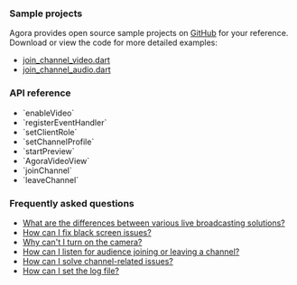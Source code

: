 <PlatformWrapper platform = "flutter">

### Sample projects

Agora provides open source sample projects on [GitHub](https://github.com/AgoraIO-Extensions/Agora-Flutter-SDK/tree/main/example/lib/examples) for your reference. Download or view the code for more detailed examples:

- [join_channel_video.dart](https://github.com/AgoraIO-Extensions/Agora-Flutter-SDK/tree/main/example/lib/examples/basic/join_channel_video)
- [join_channel_audio.dart](https://github.com/AgoraIO-Extensions/Agora-Flutter-SDK/tree/main/example/lib/examples/basic/join_channel_audio)

### API reference

- <Link to="{{Global.API_REF_FLUTTER_ROOT}}/class_irtcengine.html#api_irtcengine_enablevideo">`enableVideo`</Link>

- <Link to="{{Global.API_REF_FLUTTER_ROOT}}/class_irtcengine.html#api_irtcengine_addhandler">`registerEventHandler`</Link>

- <Link to="{{Global.API_REF_FLUTTER_ROOT}}/class_irtcengine.html#api_irtcengine_setclientrole2">`setClientRole`</Link>

- <Link to="{{Global.API_REF_FLUTTER_ROOT}}/class_irtcengine.html#api_irtcengine_setchannelprofile">`setChannelProfile`</Link>

- <Link to="{{Global.API_REF_FLUTTER_ROOT}}/class_irtcengine.html#api_irtcengine_startpreview2">`startPreview`</Link>

- <Link to="{{Global.API_REF_FLUTTER_ROOT}}/class_agoravideoview.html">`AgoraVideoView`</Link>

- <Link to="{{Global.API_REF_FLUTTER_ROOT}}/class_irtcengine.html#api_irtcengine_joinchannel2">`joinChannel`</Link>

- <Link to="{{Global.API_REF_FLUTTER_ROOT}}/class_irtcengine.html#api_irtcengine_leavechannel2">`leaveChannel`</Link>

### Frequently asked questions
* [What are the differences between various live broadcasting solutions?](/help/general-product-inquiry/streaming_difference)
* [How can I fix black screen issues?](/help/quality-issues/video_blank#issue-description)
* [Why can't I turn on the camera?](/help/quality-issues/video_camera)
* [How can I listen for audience joining or leaving a channel?](/help/integration-issues/audience_event)
* [How can I solve channel-related issues?](/help/integration-issues/channel)
* [How can I set the log file?](/help/integration-issues/log)

</PlatformWrapper>